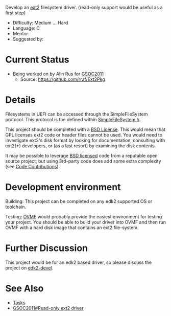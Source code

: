 <!-- [[Category:GSOC2011]] -->
<!-- [[Category:Tasks]] -->
Develop an [[Wikipedia:Ext2|ext2]] filesystem driver.  (read-only support would be useful as a first step)

* Difficulty: Medium ... Hard
* Language: C
* Mentor: {{sfuser|geekboy15a}}
* Suggested by: {{sfuser|rsun3}}

=Current Status=
* Being worked on by Alin Rus for [[GSOC2011]]
** Source: https://github.com/rraf/Ext2Pkg

=Details=
Filesystems in UEFI can be accessed through the SimpleFileSystem protocol.  This protocol is the defined within [https://edk2.svn.sourceforge.net/svnroot/edk2/trunk/edk2/MdePkg/Include/Protocol/SimpleFileSystem.h SimpleFileSystem.h].

This project should be completed with a [[BSD License]].
This would mean that GPL licenses ext2 code or header files cannot be used.
You would need to investigate ext2's disk format by looking for documentation,
consulting with ext2(+) developers, or (as a last resort) by examining the disk contents.

It may be possible to leverage [[BSD License|BSD licensed]] code from a
reputable open source project, but using 3rd-party code does add
some extra complexity (see [[Code Contributions]]).

=Development environment=
Building: This project can be completed on any edk2 supported OS or toolchain.

Testing: [http://www.tianocore.org/ovmf/ OVMF] would probably provide the easiest environment for testing your project.  You should be able to build your driver into OVMF and then run OVMF with a hard disk image that contains an ext2 file-system.

=Further Discussion=
This project would be for an edk2 based driver, so please discuss the project on [[edk2-devel]].

=See Also=
* [[Tasks]]
* [[GSOC2011#Read-only ext2 driver]]
